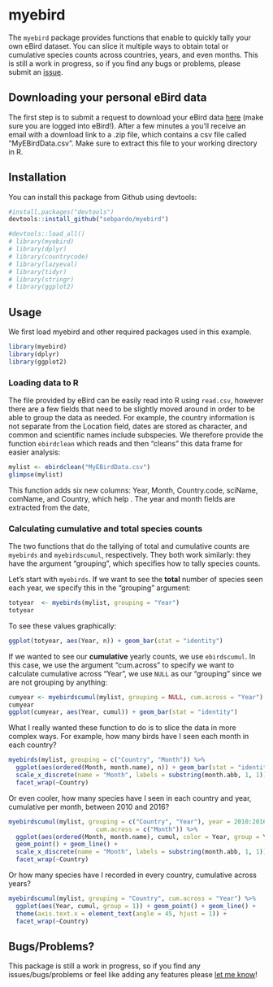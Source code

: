 myebird 
=======

The `myebird` package provides functions that enable to quickly tally your own eBird dataset. You can slice it multiple ways to obtain total or cumulative species counts across countries, years, and even months. This is still a work in progress, so if you find any bugs or problems, please submit an [issue](https://github.com/sebpardo/myebird/issues).

## Downloading your personal eBird data

The first step is to submit a request to download your eBird data [here](http://ebird.org/ebird/downloadMyData) (make sure you are logged into eBird!). After a few minutes a you'll receive an email with a download link to a .zip file, which contains a csv file called "MyEBirdData.csv". Make sure to extract this file to your working directory in R.

## Installation

You can install this package from Github using devtools:

```r
#install.packages("devtools")
devtools::install_github("sebpardo/myebird")
```

```r
#devtools::load_all()
# library(myebird)
# library(dplyr)
# library(countrycode)
# library(lazyeval)
# library(tidyr)
# library(stringr)
# library(ggplot2)
```

## Usage

We first load myebird and other required packages used in this example.

```r
library(myebird)
library(dplyr)
library(ggplot2)
```

### Loading data to R

The file provided by eBird can be easily read into R using `read.csv`, however there are a few fields that need to be slightly moved around in order to be able to group the data as needed. For example, the country information is not separate from the Location field, dates are stored as character, and common and scientific names include subspecies. We therefore provide the function `ebirdclean` which reads and then "cleans" this data frame for easier analysis:

```r
mylist <- ebirdclean("MyEBirdData.csv") 
glimpse(mylist)
```

This function adds six new columns: Year, Month, Country.code, sciName, comName, and Country, which help . The year and month fields are extracted from the date, 

### Calculating cumulative and total species counts 

The two functions that do the tallying of total and cumulative counts are `myebirds` and `myebirdscumul`, respectively. They both work similarly: they have the argument "grouping", which specifies how to tally species counts.

Let's start with `myebirds`. If we want to see the **total** number of species seen each year, we specify this in the "grouping" argument:


```r
totyear  <- myebirds(mylist, grouping = "Year")
totyear
```

To see these values graphically:

```r
ggplot(totyear, aes(Year, n)) + geom_bar(stat = "identity")
```

If we wanted to see our **cumulative** yearly counts, we use `ebirdscumul`. In this case, we use the argument "cum.across" to specify we want to calculate cumulative across "Year", we use `NULL` as our "grouping" since we are not grouping by anything:

```r
cumyear <- myebirdscumul(mylist, grouping = NULL, cum.across = "Year")
cumyear
ggplot(cumyear, aes(Year, cumul)) + geom_bar(stat = "identity")
```

What I really wanted these function to do is to slice the data in more complex ways. For example, how many birds have I seen each month in each country? 

```r
myebirds(mylist, grouping = c("Country", "Month")) %>%
  ggplot(aes(ordered(Month, month.name), n)) + geom_bar(stat = "identity") +
  scale_x_discrete(name = "Month", labels = substring(month.abb, 1, 1)) +
  facet_wrap(~Country)
```

Or even cooler, how many species have I seen in each country and year, cumulative per month, between 2010 and 2016?

```r
myebirdscumul(mylist, grouping = c("Country", "Year"), year = 2010:2016,
                        cum.across = c("Month")) %>%
  ggplot(aes(ordered(Month, month.name), cumul, color = Year, group = Year)) +
  geom_point() + geom_line() +
  scale_x_discrete(name = "Month", labels = substring(month.abb, 1, 1)) +
  facet_wrap(~Country)
```

Or how many species have I recorded in every country, cumulative across years?

```r
myebirdscumul(mylist, grouping = "Country", cum.across = "Year") %>%
  ggplot(aes(Year, cumul, group = 1)) + geom_point() + geom_line() +
  theme(axis.text.x = element_text(angle = 45, hjust = 1)) +
  facet_wrap(~Country)
```

## Bugs/Problems?

This package is still a work in progress, so if you find any issues/bugs/problems or feel like adding any features please [let me know](https://github.com/sebpardo/myebird/issues)!
